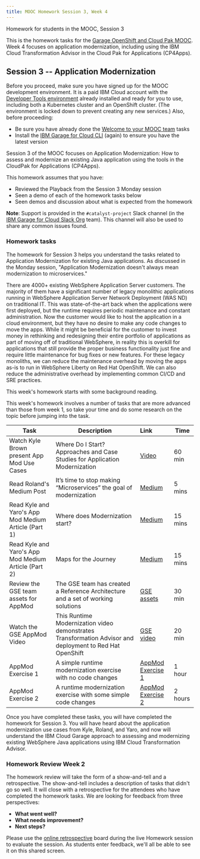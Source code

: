 ```yaml
---
title: MOOC Homework Session 3, Week 4
---
```


<PageDescription>

Homework for students in the MOOC, Session 3

</PageDescription>

This is the homework tasks for the [Garage OpenShift and Cloud Pak MOOC](/homework/teams). Week 4 focuses on application modernization, including using the IBM Cloud Transformation Advisor in the Cloud Pak for Applications (CP4Apps).

## Session 3 -- Application Modernization

<InlineNotification>

Before you proceed, make sure you have signed up for the MOOC development environment. It is a paid IBM Cloud account with the [Developer Tools environment](/overview) already installed and ready for you to use, including both a Kubernetes cluster and an OpenShift cluster. (The environment is locked down to prevent creating any new services.) Also, before proceeding:
- Be sure you have already done the [Welcome to your MOOC team](/homework/teams) tasks
- Install the [IBM Garage for Cloud CLI](/getting-started/cli) (again) to ensure you have the latest version

</InlineNotification>

Session 3 of the MOOC focuses on Application Modernization: How to assess and modernize an existing Java application using the tools in the CloudPak for Applications (CP4Apps).

This homework assumes that you have:
 - Reviewed the Playback from the Session 3 Monday session
 - Seen a demo of each of the homework tasks below
 - Seen demos and discussion about what is expected from the homework

<InlineNotification>

**Note**: Support is provided in the `#catalyst-project` Slack channel (in the [IBM Garage for Cloud Slack Org](http://ibm-garage.slack.com) team). This channel will also be used to share any common issues found.

</InlineNotification>

### Homework tasks

The homework for Session 3 helps you understand the tasks related to Application Modernization for existing Java applications. As discussed in the Monday session, "Application Modernization doesn't always mean modernization to microservices."

There are 4000+ existing WebSphere Application Server customers. The majority of them have a significant number of legacy monolithic applications running in WebSphere Application Server Network Deployment (WAS ND) on traditional IT. This was state-of-the-art back when the applications were first deployed, but the runtime requires periodic maintenance and constant administration. Now the customer would like to host the application in a cloud environment, but they have no desire to make any code changes to move the apps. While it might be beneficial for the customer to invest money in rethinking and redesigning their entire portfolio of applications as part of moving off of traditional WebSphere, in reality this is overkill for applications that still provide the proper business functionality just fine and require little maintenance for bug fixes or new features. For these legacy monoliths, we can reduce the maintenance overhead by moving the apps as-is to run in WebSphere Liberty on Red Hat OpenShift. We can also reduce the administrative overhead by implementing common CI/CD and SRE practices.

This week's homework starts with some background reading.

This week's homework involves a number of tasks that are more advanced than those from week 1, so take your time and do some research on the topic before jumping into the task.

| Task                            | Description         | Link        | Time    |
| --------------------------------| ------------------  |:----------- |---------|
| Watch Kyle Brown present App Mod Use Cases| Where Do I Start? Approaches and Case Studies for Application Modernization | [Video](https://www.ustream.tv/recorded/124074109) | 60 min |
| Read Roland's Medium Post | It’s time to stop making “Microservices” the goal of modernization |[Medium](https://medium.com/ibm-garage/its-time-to-stop-making-microservices-the-goal-of-modernization-71758b400287) | 5 mins |
| Read Kyle and Yaro's App Mod Medium Article (Part 1) | Where does Modernization start? |[Medium](https://medium.com/ibm-garage/the-steps-to-application-modernization-for-the-cloud-part-1-7ac07515dc16) | 15 mins |
| Read Kyle and Yaro's App Mod Medium Article (Part 2) | Maps for the Journey | [Medium](https://medium.com/ibm-garage/maps-for-the-journey-950153ed39ce) | 15 mins |
| Review the GSE team assets for AppMod | The GSE team has created a Reference Architecture and a set of working solutions | [GSE assets](https://ibm-cloud-architecture.github.io/cloudpak-for-applications/) | 30 min |
| Watch the GSE AppMod Video | This Runtime Modernization video demonstrates Transformation Advisor and deployment to Red Hat OpenShift | [GSE video](https://mediacenter.ibm.com/media/Cloud+Pak+for+Applications+-+WebSphere+Runtime+Modernization/1_x1xntvmz) | 20 min |
| AppMod Exercise 1 | A simple runtime modernization exercise with no code changes | [AppMod Exercise 1](/practical/appmod-exercise1) | 1 hour |
| AppMod Exercise 2 | A runtime modernization exercise with some simple code changes | [AppMod Exercise 2](/practical/appmod-exercise2) | 2 hours |

Once you have completed these tasks, you will have completed the homework for Session 3. You will have heard about the application modernization use cases from Kyle, Roland, and Yaro, and now will understand the IBM Cloud Garage approach to assessing and modernizing existing WebSphere Java applications using IBM Cloud Transformation Advisor.

### Homework Review Week 2

The homework review will take the form of a show-and-tell and a retrospective. The show-and-tell includes a description of tasks that didn't go so well. It will close with a retrospective for the attendees who have completed the homework tasks. We are looking for feedback from three perspectives:

- **What went well?**
- **What needs improvement?**
- **Next steps?**

Please use the [online retrospective](https://reetro-io.herokuapp.com/board/5dc4fca0074a5400170d9c93/5dc4fca0074a5400170d9c95) board during the live Homework session to evaluate the session. As students enter feedback, we'll all be able to see it on this shared screen.
